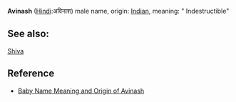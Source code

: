 '''Avinash''' ([[Hindi]]:अविनाश) male name, origin: [[Indian]], meaning: " Indestructible"

== See also: ==

[[Shiva]]


== Reference ==

*[http://www.mybaby-name.com/baby-name-full-detail/avinash/19203/1 Baby Name Meaning and Origin of Avinash ]